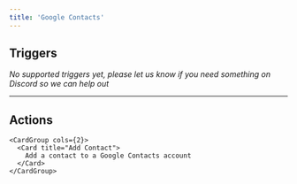 ```yaml
---
title: 'Google Contacts'
---
```


## Triggers

*No supported triggers yet, please let us know if you need something on Discord so we can help out* 


---

## Actions


    <CardGroup cols={2}>
      <Card title="Add Contact">
        Add a contact to a Google Contacts account
      </Card>
    </CardGroup>
    
